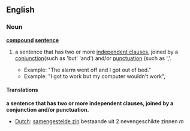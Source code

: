 ==English==
===Noun===
'''[[compound]] [[sentence]]'''
#{{grammar}} a sentence that has two or more [[independent clause]]s, joined by a [[conjunction]](such as 'but' 'and') and/or [[punctuation]] (such as ','.
#*Example: "The alarm went off and I got out of bed."
#*Example: "I got to work but my computer wouldn't work", 

====Translations====
'''a sentence that has two or more independent clauses, joined by a conjunction and/or punctuation.'''
{{top}}
*[[Dutch]]: [[samengestelde zin]] bestaande uit 2 nevengeschikte zinnen ''m''
{{mid}}
{{bottom}}
